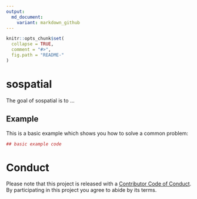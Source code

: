 ```yaml
---
output:
  md_document:
    variant: markdown_github
---
```


<!-- README.md is generated from README.Rmd. Please edit that file -->

```r
knitr::opts_chunk$set(
  collapse = TRUE,
  comment = "#>",
  fig.path = "README-"
)
```

# sospatial

The goal of sospatial is to ...

## Example

This is a basic example which shows you how to solve a common problem:

```r
## basic example code
```


# Conduct

Please note that this project is released with a [Contributor Code of Conduct](CONDUCT.md). By participating in this project you agree to abide by its terms.


